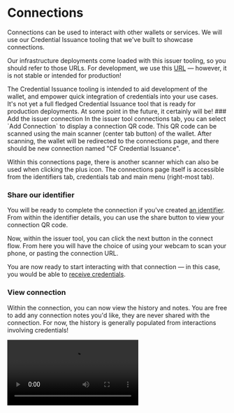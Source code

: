 
# Connections

Connections can be used to interact with other wallets or services.
We will use our Credential Issuance tooling that we've built to showcase connections.

Our infrastructure deployments come loaded with this issuer tooling, so you should refer to those URLs.
For development, we use this [URL](https://cred-issuance-ui.dev.idw-sandboxes.cf-deployments.org/) — however, it is not stable or intended for production!

<Callout type="warning">
  The Credential Issuance tooling is intended to aid development of the wallet, and empower quick integration of credentials into your use cases.
  It's not yet a full fledged Credential Issuance tool that is ready for production deployments.
  At some point in the future, it certainly will be!
</Callout>

<Steps>
### Add the issuer connection
In the issuer tool connections tab, you can select `Add Connection` to display a connection QR code.
This QR code can be scanned using the main scanner (center tab button) of the wallet.
After scanning, the wallet will be redirected to the connections page, and there should be new connection named "CF Credential Issuance".

Within this connections page, there is another scanner which can also be used when clicking the plus icon.
The connections page itself is accessible from the identifiers tab, credentials tab and main menu (right-most tab).

### Share our identifier
You will be ready to complete the connection if you've created [an identifier](./individualid).
From within the identifier details, you can use the share button to view your connection QR code.

Now, within the issuer tool, you can click the next button in the connect flow.
From here you will have the choice of using your webcam to scan your phone, or pasting the connection URL.

You are now ready to start interacting with that connection — in this case, you would be able to [receive credentials](./credentials).

### View connection
Within the connection, you can now view the history and notes.
You are free to add any connection notes you'd like, they are never shared with the connection.
For now, the history is generally populated from interactions involving credentials!
</Steps>

<video src="/videos/AddConnection.mov" type="video/mp4" controls />
<video src="/videos/ConnectionHistoryNotes.mov" type="video/mp4" controls />
